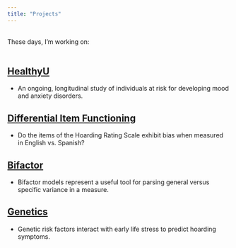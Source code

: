 ```yaml
---
title: "Projects"
---
```

<br/>
These days, I'm working on:  
<br/>

## [HealthyU](http://rpubs.com/caitlinbrow/healthyU)  

- An ongoing, longitudinal study of individuals at risk for developing mood and anxiety disorders.
<br/>


## [Differential Item Functioning](http://rpubs.com/caitlinbrow/DIF)

- Do the items of the Hoarding Rating Scale exhibit bias when measured in English vs. Spanish?


## [Bifactor](http://rpubs.com/caitlinbrow/439858)

- Bifactor models represent a useful tool for parsing general versus specific variance in a measure.

## [Genetics](http://rpubs.com/caitlinbrow/373965)

- Genetic risk factors interact with early life stress to predict hoarding symptoms.